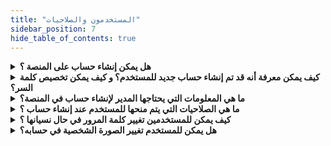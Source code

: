 ```yaml
---
title: "المستخدمون والصلاحيات"
sidebar_position: 7
hide_table_of_contents: true
---
```



<details style={{background: 'none' , border: 'none' , boxShadow: "none" }}>
<summary><b> هل يمكن إنشاء حساب على المنصة ؟</b></summary>
<div >
لا! لايمكن إنشاء حساب في النظام إلا عن طريق مدير النظام هو فقط يمكنه انشاء الحسابات.
للمزيد حول إضافة المستخدمين يمكن مراجعة دليل المستخدمين في المنصة <a href="../../guide/information-structures-concepts/basic-concepts/users">هنا</a>.
</div>
</details>


<details style={{background: 'none' , border: 'none' , boxShadow: "none" }}>
<summary><b> كيف يمكن معرفة أنه قد تم إنشاء حساب جديد للمستخدم؟ و كيف يمكن تخصيص كلمة السر؟ </b></summary>
<div >
عند إنشاء الحساب سيرسل إشعار إلى البريد الإلكتروني، بأنه تم إنشاء الحساب ومتضمنًا رابط من خلاله يمكن للمستخدم تخصيص كلمة السر.  
</div>
</details>



<details style={{background: 'none' , border: 'none' , boxShadow: "none" }}>
<summary><b> ما هي المعلومات التي يحتاجها المدير لإنشاء حساب في المنصة؟</b></summary>
<div >
يحتاج المدير من المستخدم تزويده بالاسم الأول والاسم الأخير و البريد الإلكتروني حتى يتمكن من إنشاء الحساب وبقية المعلومات الشخصية مثل: (تاريخ الميلاد,والجنس ورقم الهاتف والصورة الشخصية) يمكن تزويد المدير بها ولكنها غير إجبارية.
</div>
</details>



<details style={{background: 'none' , border: 'none' , boxShadow: "none" }}>
<summary><b> ما هي الصلاحيات التي يتم منحها للمستخدم عند إنشاء حساب ؟</b></summary>
<div >
يكون الحساب بلا صلاحيات في الحالة الافتراضية و يمكن للمدير تخصيص صلاحيات الحساب لاحقاً. حسب الدور الذي سيلعبه صاحب الحساب.
</div>
</details>


<details style={{background: 'none' , border: 'none' , boxShadow: "none" }}>
<summary><b>كيف يمكن للمستخدمين تغيير كلمة المرور في حال نسيانها ؟</b></summary>
<div >
عند الدخول للمنصة في صفحة تسجيل الدخول يوجد استعادة كلمة المرور حيث يتم إرسال بريد إلكتروني للمستخدم يمكن من خلاله إعادة تعيين كلمة السر. 
</div>
</details>


<details style={{background: 'none' , border: 'none' , boxShadow: "none" }}>
<summary><b>  هل يمكن للمستخدم تغيير الصورة الشخصية في حسابه؟ </b></summary>
<div >
نعم يمكن للمستخدم  تغيير الصورة الشخصية في حسابه عن طريق صفحة الملف الشخصي الخاصة به.
</div>
</details>

